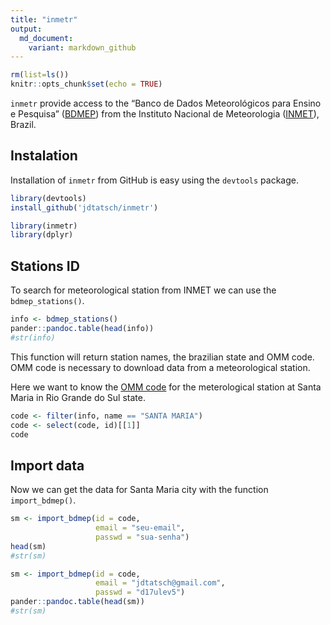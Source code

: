 ```yaml
---
title: "inmetr"
output:
  md_document:
    variant: markdown_github
---
```



```r
rm(list=ls())
knitr::opts_chunk$set(echo = TRUE)
```

`inmetr` provide access to the "Banco de Dados Meteorológicos para Ensino e Pesquisa" ([BDMEP](http://www.inmet.gov.br/projetos/rede/pesquisa/)) from the Instituto Nacional de Meteorologia ([INMET](http://www.inmet.gov.br)), Brazil.



## Instalation

Installation of `inmetr` from GitHub is easy using the `devtools` package.

```r
library(devtools)
install_github('jdtatsch/inmetr')
```

```r
library(inmetr)
library(dplyr)
```

## Stations ID

To search for meteorological station from INMET we can use the `bdmep_stations()`.

```r
info <- bdmep_stations()
pander::pandoc.table(head(info))
#str(info)
```

This function will return station names, the brazilian state and OMM code. OMM code is necessary to download data from a meteorological station.

Here we want to know the [OMM code](http://www.wmo.int/pages/prog/www/ois/volume-a/StationIDs_Global_1509.pdf) for the meterological station at Santa Maria in Rio Grande do Sul state.

```r
code <- filter(info, name == "SANTA MARIA") 
code <- select(code, id)[[1]]
code
```

## Import data

Now we can get the data for Santa Maria city with the function `import_bdmep()`.

```r
sm <- import_bdmep(id = code, 
                   email = "seu-email",
                   passwd = "sua-senha")
head(sm)
#str(sm)
```


```r
sm <- import_bdmep(id = code, 
                   email = "jdtatsch@gmail.com",
                   passwd = "d17ulev5")
pander::pandoc.table(head(sm))
#str(sm)
```


